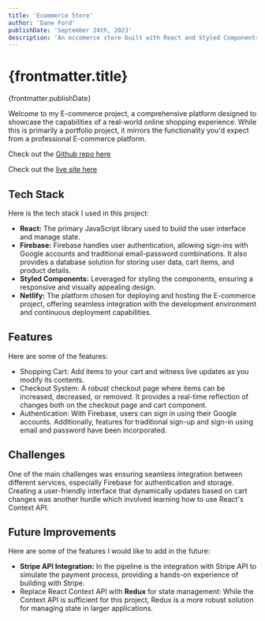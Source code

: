 ```yaml
---
title: 'Ecommerce Store'
author: 'Dane Ford'
publishDate: 'September 24th, 2023'
description: 'An eccomerce store built with React and Styled Components on the front end, and Firebase on the back end for storing clothing data and user authentication.'
---
```


# {frontmatter.title}
<span className="text-sm text-gray-400 mt-0">{frontmatter.publishDate}</span>

Welcome to my E-commerce project, a comprehensive platform designed to showcase the capabilities of a real-world online shopping experience. While this is primarily a portfolio project, it mirrors the functionality you'd expect from a professional E-commerce platform.

Check out the <a href="https://github.com/danemford/CRWN-Clothing" target="_blank">Github repo here</a>

Check out the <a href="https://jocular-lamington-3298ad.netlify.app" target="_blank">live site here</a>

## Tech Stack

Here is the tech stack I used in this project:
- **React:** The primary JavaScript library used to build the user interface and manage state.
- **Firebase:** Firebase handles user authentication, allowing sign-ins with Google accounts and traditional email-password combinations. It also provides a database solution for storing user data, cart items, and product details.
- **Styled Components:** Leveraged for styling the components, ensuring a responsive and visually appealing design.
- **Netlify:** The platform chosen for deploying and hosting the E-commerce project, offering seamless integration with the development environment and continuous deployment capabilities.

## Features

Here are some of the features:
- Shopping Cart: Add items to your cart and witness live updates as you modify its contents.
- Checkout System: A robust checkout page where items can be increased, decreased, or removed. It provides a real-time reflection of changes both on the checkout page and cart component.
- Authentication: With Firebase, users can sign in using their Google accounts. Additionally, features for traditional sign-up and sign-in using email and password have been incorporated.

## Challenges

One of the main challenges was ensuring seamless integration between different services, especially Firebase for authentication and storage. Creating a user-friendly interface that dynamically updates based on cart changes was another hurdle which involved learning how to use React's Context API.

## Future Improvements

Here are some of the features I would like to add in the future:
- **Stripe API Integration:** In the pipeline is the integration with Stripe API to simulate the payment process, providing a hands-on experience of building with Stripe.
- Replace React Context API with **Redux** for state management: While the Context API is sufficient for this project, Redux is a more robust solution for managing state in larger applications.
